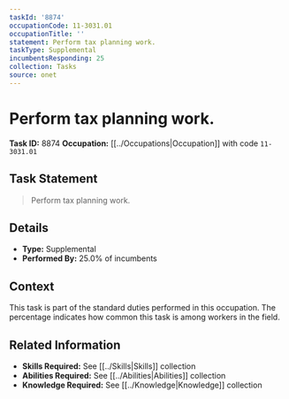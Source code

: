 ```yaml
---
taskId: '8874'
occupationCode: 11-3031.01
occupationTitle: ''
statement: Perform tax planning work.
taskType: Supplemental
incumbentsResponding: 25
collection: Tasks
source: onet
---
```

# Perform tax planning work.

**Task ID:** 8874
**Occupation:** [[../Occupations|Occupation]] with code `11-3031.01`

## Task Statement

> Perform tax planning work.

## Details

- **Type:** Supplemental
- **Performed By:** 25.0% of incumbents

## Context

This task is part of the standard duties performed in this occupation. The percentage indicates how common this task is among workers in the field.

## Related Information

- **Skills Required:** See [[../Skills|Skills]] collection
- **Abilities Required:** See [[../Abilities|Abilities]] collection
- **Knowledge Required:** See [[../Knowledge|Knowledge]] collection
